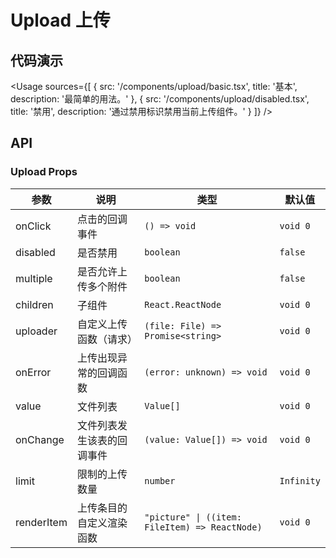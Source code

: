 
# Upload 上传

## 代码演示

<Usage
  sources={[
    {
      src: '/components/upload/basic.tsx',
      title: '基本',
      description: '最简单的用法。'
    },
    {
      src: '/components/upload/disabled.tsx',
      title: '禁用',
      description: '通过禁用标识禁用当前上传组件。'
    }
  ]}
/>

## API

### Upload Props

| 参数       | 说明                       | 类型                                           | 默认值     |
| ---------- | -------------------------- | ---------------------------------------------- | ---------- |
| onClick    | 点击的回调事件             | `() => void`                                   | `void 0`   |
| disabled   | 是否禁用                   | `boolean`                                      | `false`    |
| multiple   | 是否允许上传多个附件       | `boolean`                                      | `false`    |
| children   | 子组件                     | `React.ReactNode`                              | `void 0`   |
| uploader   | 自定义上传函数（请求）     | `(file: File) => Promise<string>`              | `void 0`   |
| onError    | 上传出现异常的回调函数     | `(error: unknown) => void`                     | `void 0`   |
| value      | 文件列表                   | `Value[]`                                      | `void 0`   |
| onChange   | 文件列表发生该表的回调事件 | `(value: Value[]) => void`                     | `void 0`   |
| limit      | 限制的上传数量             | `number`                                       | `Infinity` |
| renderItem | 上传条目的自定义渲染函数   | `"picture" \| ((item: FileItem) => ReactNode)` | `void 0`   |
